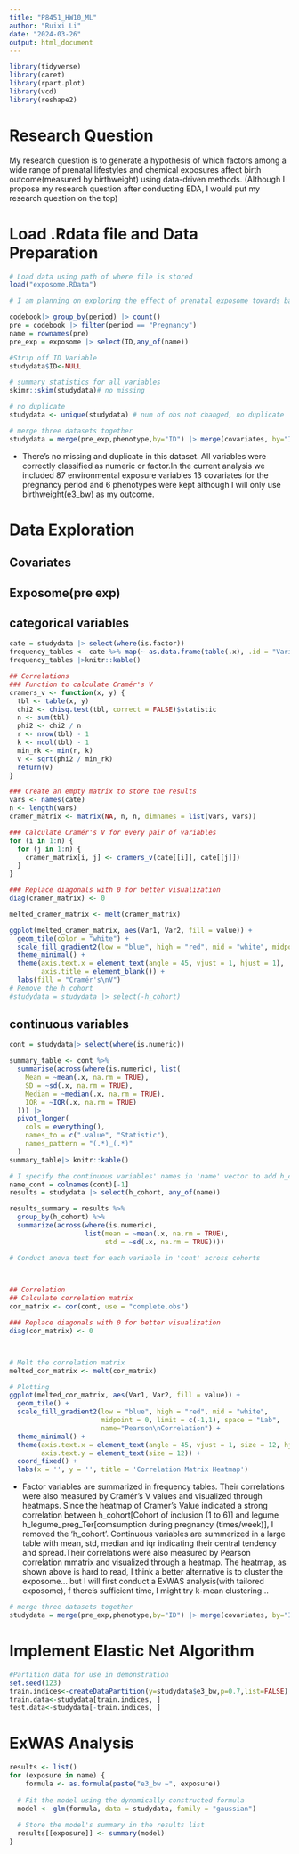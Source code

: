 ```yaml
---
title: "P8451_HW10_ML"
author: "Ruixi Li"
date: "2024-03-26"
output: html_document
---
```


```r
library(tidyverse)
library(caret)
library(rpart.plot)
library(vcd)
library(reshape2)

```

# Research Question

My research question is to generate a hypothesis of which factors among a wide range of prenatal lifestyles and chemical exposures affect birth outcome(measured by birthweight) using data-driven  methods. (Although I propose my research question after conducting EDA, I would put my research question on the top)

# Load .Rdata file and Data Preparation

```r
# Load data using path of where file is stored
load("exposome.RData")

# I am planning on exploring the effect of prenatal exposome towards babies' birth weight. So I just removed all postnatal exposure.

codebook|> group_by(period) |> count()
pre = codebook |> filter(period == "Pregnancy") 
name = rownames(pre)
pre_exp = exposome |> select(ID,any_of(name))

#Strip off ID Variable
studydata$ID<-NULL

# summary statistics for all variables
skimr::skim(studydata)# no missing 

# no duplicate
studydata <- unique(studydata) # num of obs not changed, no duplicate

# merge three datasets together
studydata = merge(pre_exp,phenotype,by="ID") |> merge(covariates, by="ID")

```

* There's no missing and duplicate in this dataset. All variables were correctly classified as numeric or factor.In the current analysis we included 87 environmental exposure variables 13 covariates for the pregnancy period and 6 phenotypes were kept although I will only use birthweight(e3_bw) as my outcome. 

# Data Exploration

## Covariates



## Exposome(pre exp)
## categorical variables

```r
cate = studydata |> select(where(is.factor))
frequency_tables <- cate %>% map(~ as.data.frame(table(.x), .id = "Variable"))
frequency_tables |>knitr::kable()

## Correlations
### Function to calculate Cramér's V
cramers_v <- function(x, y) {
  tbl <- table(x, y)
  chi2 <- chisq.test(tbl, correct = FALSE)$statistic
  n <- sum(tbl)
  phi2 <- chi2 / n
  r <- nrow(tbl) - 1
  k <- ncol(tbl) - 1
  min_rk <- min(r, k)
  v <- sqrt(phi2 / min_rk)
  return(v)
}

### Create an empty matrix to store the results
vars <- names(cate)
n <- length(vars)
cramer_matrix <- matrix(NA, n, n, dimnames = list(vars, vars))

### Calculate Cramér's V for every pair of variables
for (i in 1:n) {
  for (j in 1:n) {
    cramer_matrix[i, j] <- cramers_v(cate[[i]], cate[[j]])
  }
}

### Replace diagonals with 0 for better visualization
diag(cramer_matrix) <- 0

melted_cramer_matrix <- melt(cramer_matrix)

ggplot(melted_cramer_matrix, aes(Var1, Var2, fill = value)) +
  geom_tile(color = "white") +
  scale_fill_gradient2(low = "blue", high = "red", mid = "white", midpoint = 0.5, limit = c(0,1), space = "Lab", name="Cramér's V") +
  theme_minimal() +
  theme(axis.text.x = element_text(angle = 45, vjust = 1, hjust = 1),
        axis.title = element_blank()) +
  labs(fill = "Cramér's\nV")
# Remove the h_cohort
#studydata = studydata |> select(-h_cohort)


```



## continuous variables

```r
cont = studydata|> select(where(is.numeric))

summary_table <- cont %>%
  summarise(across(where(is.numeric), list(
    Mean = ~mean(.x, na.rm = TRUE),
    SD = ~sd(.x, na.rm = TRUE),
    Median = ~median(.x, na.rm = TRUE),
    IQR = ~IQR(.x, na.rm = TRUE)
  ))) |>
  pivot_longer(
    cols = everything(), 
    names_to = c(".value", "Statistic"), 
    names_pattern = "(.*)_(.*)"
  ) 
summary_table|> knitr::kable()

# I specify the continuous variables' names in 'name' vector to add h_cohort in this dataset(I want to assess if there's difference between cohorts-especially the exposome)
name_cont = colnames(cont)[-1]
results = studydata |> select(h_cohort, any_of(name))

results_summary = results %>%
  group_by(h_cohort) %>%
  summarize(across(where(is.numeric), 
                   list(mean = ~mean(.x, na.rm = TRUE), 
                        std = ~sd(.x, na.rm = TRUE)))) 

# Conduct anova test for each variable in 'cont' across cohorts


  
## Correlation
## Calculate correlation matrix
cor_matrix <- cor(cont, use = "complete.obs")

### Replace diagonals with 0 for better visualization
diag(cor_matrix) <- 0



# Melt the correlation matrix
melted_cor_matrix <- melt(cor_matrix)

# Plotting
ggplot(melted_cor_matrix, aes(Var1, Var2, fill = value)) +
  geom_tile() +
  scale_fill_gradient2(low = "blue", high = "red", mid = "white", 
                       midpoint = 0, limit = c(-1,1), space = "Lab", 
                       name="Pearson\nCorrelation") +
  theme_minimal() +
  theme(axis.text.x = element_text(angle = 45, vjust = 1, size = 12, hjust = 1),
        axis.text.y = element_text(size = 12)) +
  coord_fixed() +
  labs(x = '', y = '', title = 'Correlation Matrix Heatmap')

```

*  Factor variables are summarized in frequency tables. Their correlations were also measured by Cramér's V values and visualized through heatmaps. Since the heatmap of Cramer's Value indicated a strong correlation between h_cohort[Cohort of inclusion (1 to 6)] and legume h_legume_preg_Ter[comsumption during pregnancy (times/week)], I removed the 'h_cohort'. Continuous variables are summerized in a large table with mean, std, median and iqr indicating their central tendency and spread.Their correlations were also measured by Pearson correlation mmatrix and visualized through a heatmap. The heatmap, as shown above is hard to read, I think a better alternative is to cluster the exposome... but I will first conduct a ExWAS analysis(with tailored exposome), f there's sufficient time, I might try k-mean clustering...



```r
# merge three datasets together
studydata = merge(pre_exp,phenotype,by="ID") |> merge(covariates, by="ID")
```


# Implement Elastic Net Algorithm 

```r
#Partition data for use in demonstration
set.seed(123)
train.indices<-createDataPartition(y=studydata$e3_bw,p=0.7,list=FALSE)
train.data<-studydata[train.indices, ]
test.data<-studydata[-train.indices, ]
```

# ExWAS Analysis

```r


results <- list()
for (exposure in name) {
    formula <- as.formula(paste("e3_bw ~", exposure))
  
  # Fit the model using the dynamically constructed formula
  model <- glm(formula, data = studydata, family = "gaussian")  
  
  # Store the model's summary in the results list
  results[[exposure]] <- summary(model)
}


```
# 

